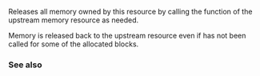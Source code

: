 {{cpp/experimental/pmr/synchronized_pool_resource/title|release}}
{{cpp/experimental/lib extensions/pmr/synchronized_pool_resource/navbar}}
{{dcl begin}}
{{dcl|since=libfund_ts | 1=
void release();
}}
{{dcl end}}

Releases all memory owned by this resource by calling the {{tt|deallocate}} function of the upstream memory resource as needed.

Memory is released back to the upstream resource even if {{tt|deallocate}} has not been called for some of the allocated blocks.

=== See also ===
{{dsc begin}}
{{dsc inc|cpp/experimental/memory_resource/dsc deallocate}}
{{dsc end}}